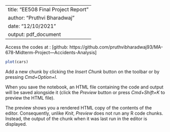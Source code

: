 --
title: "EE508 Final Project Report"
author: "Pruthvi Bharadwaj"
date: "12/10/2021"
output: pdf_document
---


Access the codes at : [github: https://github.com/pruthvibharadwaj93/MA-678-Midterm-Project---Accidents-Analysis]
```r
plot(cars)
```

Add a new chunk by clicking the *Insert Chunk* button on the toolbar or by pressing *Cmd+Option+I*.

When you save the notebook, an HTML file containing the code and output will be saved alongside it (click the *Preview* button or press *Cmd+Shift+K* to preview the HTML file). 

The preview shows you a rendered HTML copy of the contents of the editor. Consequently, unlike *Knit*, *Preview* does not run any R code chunks. Instead, the output of the chunk when it was last run in the editor is displayed.

